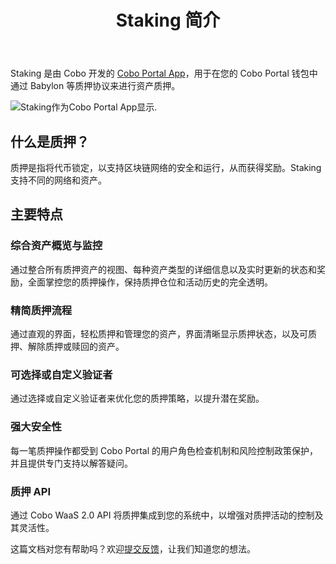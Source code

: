 ﻿---
title: "Staking 简介"
sidebarTitle: "简介"
---
Staking 是由 Cobo 开发的 [Cobo Portal App](/cn/portal/portal-apps/introduction)，用于在您的 Cobo Portal 钱包中通过 Babylon 等质押协议来进行资产质押。

<img src="/cn/images/portal-apps/staking/staking-in-app-store.png" className="screenshot_modal" alt="Staking作为Cobo Portal App显示."/>

## 什么是质押？

质押是指将代币锁定，以支持区块链网络的安全和运行，从而获得奖励。Staking 支持不同的网络和资产。

## 主要特点

### 综合资产概览与监控

通过整合所有质押资产的视图、每种资产类型的详细信息以及实时更新的状态和奖励，全面掌控您的质押操作，保持质押仓位和活动历史的完全透明。

### 精简质押流程

通过直观的界面，轻松质押和管理您的资产，界面清晰显示质押状态，以及可质押、解除质押或赎回的资产。

### 可选择或自定义验证者

通过选择或自定义验证者来优化您的质押策略，以提升潜在奖励。

### 强大安全性

每一笔质押操作都受到 Cobo Portal 的用户角色检查机制和风险控制政策保护，并且提供专门支持以解答疑问。

### 质押 API

通过 Cobo WaaS 2.0 API 将质押集成到您的系统中，以增强对质押活动的控制及其灵活性。

<Tip>这篇文档对您有帮助吗？欢迎[提交反馈](https://forms.zohopublic.com/cobo/form/DocumentFeedbackForm/formperma/QvLOhxJv1_JMsJ-1dleZ8Itb_7rzN-LtgvsDdxosoVI)，让我们知道您的想法。</Tip>